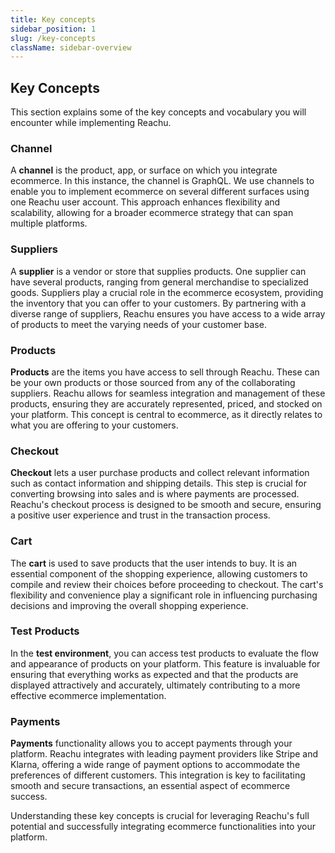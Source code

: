 ```yaml
---
title: Key concepts
sidebar_position: 1
slug: /key-concepts
className: sidebar-overview
---
```



## Key Concepts

This section explains some of the key concepts and vocabulary you will encounter while implementing Reachu.

### Channel

A **channel** is the product, app, or surface on which you integrate ecommerce. In this instance, the channel is GraphQL. We use channels to enable you to implement ecommerce on several different surfaces using one Reachu user account. This approach enhances flexibility and scalability, allowing for a broader ecommerce strategy that can span multiple platforms.

### Suppliers

A **supplier** is a vendor or store that supplies products. One supplier can have several products, ranging from general merchandise to specialized goods. Suppliers play a crucial role in the ecommerce ecosystem, providing the inventory that you can offer to your customers. By partnering with a diverse range of suppliers, Reachu ensures you have access to a wide array of products to meet the varying needs of your customer base.

### Products

**Products** are the items you have access to sell through Reachu. These can be your own products or those sourced from any of the collaborating suppliers. Reachu allows for seamless integration and management of these products, ensuring they are accurately represented, priced, and stocked on your platform. This concept is central to ecommerce, as it directly relates to what you are offering to your customers.

### Checkout

**Checkout** lets a user purchase products and collect relevant information such as contact information and shipping details. This step is crucial for converting browsing into sales and is where payments are processed. Reachu's checkout process is designed to be smooth and secure, ensuring a positive user experience and trust in the transaction process.

### Cart

The **cart** is used to save products that the user intends to buy. It is an essential component of the shopping experience, allowing customers to compile and review their choices before proceeding to checkout. The cart's flexibility and convenience play a significant role in influencing purchasing decisions and improving the overall shopping experience.

### Test Products

In the **test environment**, you can access test products to evaluate the flow and appearance of products on your platform. This feature is invaluable for ensuring that everything works as expected and that the products are displayed attractively and accurately, ultimately contributing to a more effective ecommerce implementation.

### Payments

**Payments** functionality allows you to accept payments through your platform. Reachu integrates with leading payment providers like Stripe and Klarna, offering a wide range of payment options to accommodate the preferences of different customers. This integration is key to facilitating smooth and secure transactions, an essential aspect of ecommerce success.

Understanding these key concepts is crucial for leveraging Reachu's full potential and successfully integrating ecommerce functionalities into your platform.
